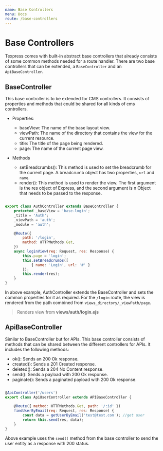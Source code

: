 ```yaml
---
name: Base Controllers
menu: Docs
route: /base-controllers
---
```


# Base Controllers

Texpress comes with built-in abstract base controllers that already consists of some common methods needed for a route handler. There are two base controllers that can be extended, a `BaseController` and an `ApiBaseController`. 

## BaseController

This base controller is to be extended for CMS controllers. It consists of properties and methods that could be shared for all kinds of cms controllers.

- Properties:

  - baseView: The name of the base layout view.
  - viewPath: The name of the directory that contains the view for the current resource.
  - title: The title of the page being rendered.
  - page: The name of the current page view.

- Methods
  - setBreadcrumbs(): This method is used to set the breadcrumb for the current page. A breadcrumb object has two properties, `url` and `name`.
  - render(): This method is used to render the view. The first argument is the res object of Express, and the second argument is n Object that needs to be passed to the response.

```javascript

export class AuthController extends BaseController {
    protected _baseView = 'base-login';
    _title = 'Auth';
    _viewPath = 'auth';
    _module = 'auth';

    @Route({
        path: '/login',
        method: HTTPMethods.Get,
    })
    async loginView(req: Request, res: Response) {
        this.page = 'login';
        this.setBreadcrumbs([
            { name: 'Login', url: '#' }
        ]);
        this.render(res);
    }
}

```

In above example, AuthController extends the BaseController and sets the common properties for it as required. For the `/login` route, the view is rendered from the path combined from `views_directory/_viewPath/page`.
> Renders view from **views/auth/login.ejs**

## ApiBaseController
Similar to BaseController but for APIs. This base controller consists of methods that can be shared between the different controllers for APIs. It includes the following methods:

- ok(): Sends an 200 Ok response.
- created(): Sends a 201 Created response.
- deleted(): Sends a 204 No Content response.
- send(): Sends a payload with 200 Ok response.
- paginate(): Sends a paginated payload with 200 Ok response.

```javascript

@ApiController('/users')
export class ApiUserController extends APIBaseController {
    
    @Route({ method: HTTPMethods.Get, path: '/:id' })
    findUserByEmail(req: Request, res: Response) {
        const data = getUserByEmail('test@test.com'); //get user
        return this.send(res, data);
    }
}

```
Above example uses the `send()` method from the base controller to send the user entity as a response with 200 status.

